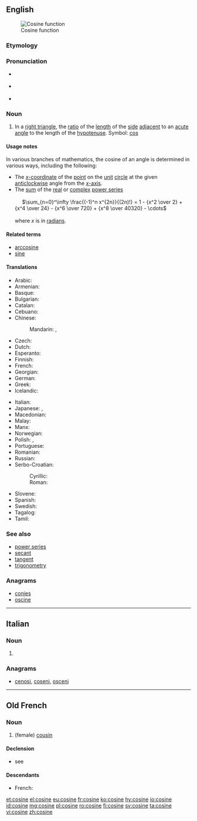==English==
{{wikipedia}}
[[Image:Cosine.svg|thumb|Cosine function]]

===Etymology===
{{prefix|co|sine|lang=en}}

===Pronunciation===
* {{a|UK}} {{IPA|/ˈkəʊ.saɪn/|lang=en}}
* {{a|US}} {{IPA|/ˈkoʊ.saɪn/|lang=en}}
* {{homophones|lang=en|cosign}}

===Noun===
{{en-noun}}

# {{context|trigonometry|lang=en}} In a [[right triangle]], the [[ratio]] of the [[length]] of the [[side]] [[adjacent]] to an [[acute]] [[angle]] to the length of the [[hypotenuse]]. Symbol: [[cos]]
<!--These definitions are equivalent to the one above and so do not define different senses of the word.
# {{context|mathematics|lang=en}} The ''x'' [[coordinate]] of the [[point]] on the [[unit]] [[circle]] at the given [[anticlockwise]] angle from the ''x'' [[axis]].
# {{context|mathematics|lang=en}} The [[sum]] of the [[real]] or [[complex]] [[power series]]
:: <math>\sum_0^\infty{{(-1)^{n}}\over{(2n)!}}x^{2n}</math>
-->

====Usage notes====
In various branches of mathematics, the cosine of an angle is determined in various ways, including the following:
* The [[x-coordinate|''x''-coordinate]] of the [[point]] on the [[unit]] [[circle]] at the given [[anticlockwise]] angle from the [[x-axis|''x''-axis]].
* The [[sum]] of the [[real]] or [[complex]] [[power series]]<br><br>&nbsp;&nbsp;&nbsp;&nbsp;&nbsp;<math>\sum_{n=0}^\infty \frac{(-1)^n x^{2n}}{(2n)!} = 1 - {x^2 \over 2} + {x^4 \over 24} - {x^6 \over 720} + {x^8 \over 40320} - \cdots </math><br><br>where ''x'' is in [[radian]]s.

====Related terms====
* [[arccosine]]
* [[sine]]

====Translations====
{{trans-top|trigonometric function}}
* Arabic: {{t|ar|جيب تمام|m|tr=jayb tamaam}}
* Armenian: {{t|hy|կոսինուս|sc=Armn}}
* Basque: {{t|eu|kosinu}}
* Bulgarian: {{t|bg|косинус|m}}
* Catalan: {{t|ca|cosinus|m}}
* Cebuano: {{t|ceb|kalidpa}}
* Chinese:
*: Mandarin: {{t|cmn|餘弦|sc=Hani}}, {{t+|cmn|余弦|tr=yúxián|sc=Hani}}
* Czech: {{t+|cs|kosinus|m}}
* Dutch: {{t+|nl|cosinus|m}}
* Esperanto: {{t|eo|kosinuso}}
* Finnish: {{t|fi|kosini}}
* French: {{t+|fr|cosinus|m}}
* Georgian: {{t|ka|კოსინუსი|sc=Geor}}
* German: {{t+|de|Kosinus|m}}
* Greek: {{t+|el|συνημίτονο|n|tr=synimítono}}
* Icelandic: {{t|is|kósínus|m}}
{{trans-mid}}
* Italian: {{t+|it|coseno|m}}
* Japanese: {{t|ja|コサイン|tr=[[kosain]]}}, {{t|ja|余弦|tr=[[yogen]]}}
* Macedonian: {{t|mk|косинус|m|tr=kósinus}}
* Malay: {{t|ms|kosinus}}
* Manx: {{t|gv|co-heenys|m}}
* Norwegian: {{t|no|cosinus|m}}
* Polish: {{t+|pl|cosinus|m}}, {{t+|pl|kosinus}}
* Portuguese: {{t+|pt|co-seno|m}}
* Romanian: {{t+|ro|cosinus|n}}
* Russian: {{t+|ru|косинус|m|tr=kósinus}}
* Serbo-Croatian:
*: Cyrillic: {{t|sh|ко̀синус|m|sc=Cyrl}}
*: Roman: {{t|sh|kòsinus|m}}
* Slovene: {{t|sl|kòsínus|m}}
* Spanish: {{t|es|coseno|m}}
* Swedish: {{t+|sv|cosinus|c}}
* Tagalog: {{t|tl|kasinway}}
* Tamil: {{t|ta|துணைசெவ்வளை|tr=thuNaichchevvaLai}}
{{trans-bottom}}

===See also===
* [[power series]]
* [[secant]]
* [[tangent]]
* [[trigonometry]]

===Anagrams===
* [[conies#English|conies]]
* [[oscine#English|oscine]]

----

==Italian==

===Noun===
{{head|it|plural}} {{g|f}}

# {{plural of|cosina|lang=it}}

===Anagrams===
* [[cenosi#Italian|cenosi]], [[coseni#Italian|coseni]], [[osceni#Italian|osceni]]

----

==Old French==

===Noun===
{{fro-noun|f}}

# (female) [[cousin]]

====Declension====
* see {{term|cosin|lang=fro}}

====Descendants====
* French: {{l|fr|cousine}}

[[et:cosine]]
[[el:cosine]]
[[eu:cosine]]
[[fr:cosine]]
[[ko:cosine]]
[[hy:cosine]]
[[io:cosine]]
[[id:cosine]]
[[mg:cosine]]
[[pl:cosine]]
[[ro:cosine]]
[[fi:cosine]]
[[sv:cosine]]
[[ta:cosine]]
[[vi:cosine]]
[[zh:cosine]]